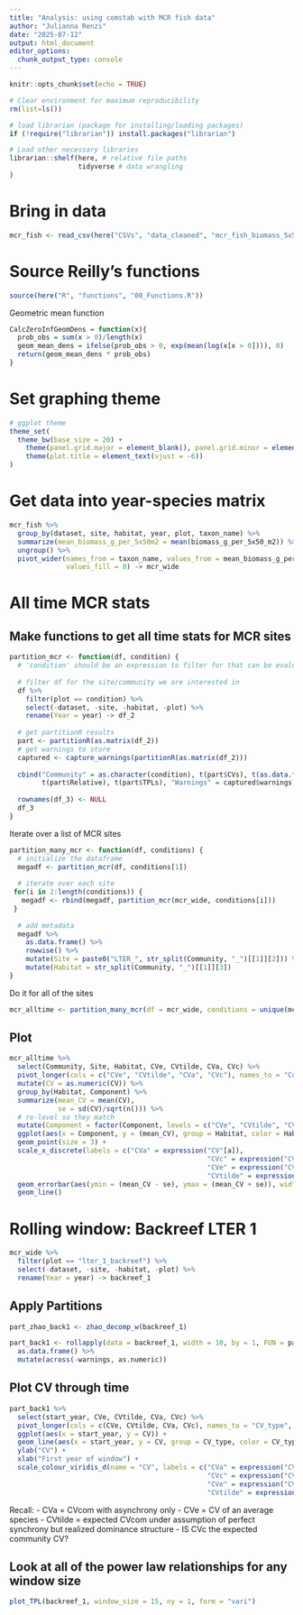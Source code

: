 ```yaml
---
title: "Analysis: using comstab with MCR fish data"
author: "Julianna Renzi"
date: "2025-07-12"
output: html_document
editor_options: 
  chunk_output_type: console
---
```


```r
knitr::opts_chunk$set(echo = TRUE)
```

```r
# Clear environment for maximum reproducibility
rm(list=ls())

# load librarian (package for installing/loading packages)
if (!require("librarian")) install.packages("librarian")

# Load other necessary libraries
librarian::shelf(here, # relative file paths
                 tidyverse # data wrangling
)
```

# Bring in data

```r
mcr_fish <- read_csv(here("CSVs", "data_cleaned", "mcr_fish_biomass_5x50m2.csv"))
```

# Source Reilly's functions

```r
source(here("R", "functions", "00_Functions.R"))
```

Geometric mean function

```r
CalcZeroInfGeomDens = function(x){
  prob_obs = sum(x > 0)/length(x)
  geom_mean_dens = ifelse(prob_obs > 0, exp(mean(log(x[x > 0]))), 0)
  return(geom_mean_dens * prob_obs)
}
```

# Set graphing theme

```r
# ggplot theme
theme_set(
  theme_bw(base_size = 20) +
    theme(panel.grid.major = element_blank(), panel.grid.minor = element_blank()) +
    theme(plot.title = element_text(vjust = -6))
) 
```

# Get data into year-species matrix

```r
mcr_fish %>% 
  group_by(dataset, site, habitat, year, plot, taxon_name) %>% 
  summarize(mean_biomass_g_per_5x50m2 = mean(biomass_g_per_5x50_m2)) %>% 
  ungroup() %>% 
  pivot_wider(names_from = taxon_name, values_from = mean_biomass_g_per_5x50m2,
              values_fill = 0) -> mcr_wide
```

# All time MCR stats

## Make functions to get all time stats for MCR sites

```r
partition_mcr <- function(df, condition) {
  # 'condition' should be an expression to filter for that can be evaluated in the context of df
  
  # filter df for the site/community we are interested in
  df %>% 
    filter(plot == condition) %>%
    select(-dataset, -site, -habitat, -plot) %>% 
    rename(Year = year) -> df_2
  
  # get partitionR results
  part <- partitionR(as.matrix(df_2)) 
  # get warnings to store
  captured <- capture_warnings(partitionR(as.matrix(df_2)))
  
  cbind("Community" = as.character(condition), t(part$CVs), t(as.data.frame(part$Stabilization)),
        t(part$Relative), t(part$TPLs), "Warnings" = captured$warnings) -> df_3
  
  rownames(df_3) <- NULL
  df_3
}
```

Iterate over a list of MCR sites

```r
partition_many_mcr <- function(df, conditions) {
  # initialize the dataframe
  megadf <- partition_mcr(df, conditions[1])
  
  # iterate over each site
 for(i in 2:length(conditions)) {
   megadf <- rbind(megadf, partition_mcr(mcr_wide, conditions[i]))
 }
  
  # add metadata
  megadf %>% 
    as.data.frame() %>% 
    rowwise() %>% 
    mutate(Site = paste0("LTER_", str_split(Community, "_")[[1]][2])) %>% 
    mutate(Habitat = str_split(Community, "_")[[1]][3])
}

```

Do it for all of the sites

```r
mcr_alltime <- partition_many_mcr(df = mcr_wide, conditions = unique(mcr_wide$plot))
```

## Plot

```r
mcr_alltime %>% 
  select(Community, Site, Habitat, CVe, CVtilde, CVa, CVc) %>% 
  pivot_longer(cols = c("CVe", "CVtilde", "CVa", "CVc"), names_to = "Component", values_to = "CV") %>% 
  mutate(CV = as.numeric(CV)) %>% 
  group_by(Habitat, Component) %>% 
  summarize(mean_CV = mean(CV),
            se = sd(CV)/sqrt(n())) %>% 
  # re-level so they match
  mutate(Component = factor(Component, levels = c("CVe", "CVtilde", "CVa", "CVc"))) %>% 
  ggplot(aes(x = Component, y = (mean_CV), group = Habitat, color = Habitat)) +
  geom_point(size = 3) +
  scale_x_discrete(labels = c("CVa" = expression("CV"[a]), 
                                                 "CVc" = expression("CV"[c]), 
                                                 "CVe" = expression("CV"[e]), 
                                                 "CVtilde" = expression(tilde("CV")))) +
  geom_errorbar(aes(ymin = (mean_CV - se), ymax = (mean_CV + se)), width = 0.2) +
  geom_line()
```








# Rolling window: Backreef LTER 1

```r
mcr_wide %>% 
  filter(plot == "lter_1_backreef") %>%
  select(-dataset, -site, -habitat, -plot) %>% 
  rename(Year = year) -> backreef_1
```

## Apply Partitions

```r
part_zhao_back1 <- zhao_decomp_w(backreef_1)
```

```r
part_back1 <- rollapply(data = backreef_1, width = 10, by = 1, FUN = partitionR_window, by.column = FALSE, align = "left") %>% 
  as.data.frame() %>% 
  mutate(across(-warnings, as.numeric))
```

## Plot CV through time

```r
part_back1 %>% 
  select(start_year, CVe, CVtilde, CVa, CVc) %>% 
  pivot_longer(cols = c(CVe, CVtilde, CVa, CVc), names_to = "CV_type", values_to = "CV") %>% 
  ggplot(aes(x = start_year, y = CV)) +
  geom_line(aes(x = start_year, y = CV, group = CV_type, color = CV_type)) +
  ylab("CV") +
  xlab("First year of window") +
  scale_colour_viridis_d(name = "CV", labels = c("CVa" = expression("CV"[a]), 
                                                 "CVc" = expression("CV"[c]), 
                                                 "CVe" = expression("CV"[e]), 
                                                 "CVtilde" = expression(tilde("CV")))) 
```


Recall:
- CVa = CVcom with asynchrony only
- CVe = CV of an average species
- CVtilde = expected CVcom under assumption of perfect synchrony but realized dominance structure
- IS CVc the expected community CV?

## Look at all of the power law relationships for any window size

```r
plot_TPL(backreef_1, window_size = 15, ny = 1, form = "vari")
```







